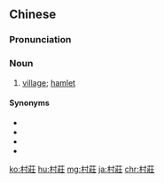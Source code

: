 ==Chinese==
{{zh-forms|s=村庄}}

===Pronunciation===
{{zh-pron
|m=cūnzhuāng
|c=cyun1 zong1
|h=pfs=chhûn-chông
|mn=chhoan-chng
|cat=n
}}

===Noun===
{{zh-noun}}

# [[village]]; [[hamlet]] {{zh-mw|座}}

====Synonyms====
* {{zh-l|村落}}
* {{zh-l|村子}}
* {{zh-l|屯落}}
* {{zh-l|莊子|tr=﻿﻿zhuāngzi}}

{{zh-cat|Intermediate}}

[[ko:村莊]]
[[hu:村莊]]
[[mg:村莊]]
[[ja:村莊]]
[[chr:村莊]]